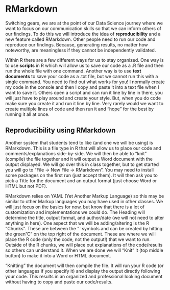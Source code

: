 # RMarkdown

Switching gears, we are at the point of our Data Science journey where we want to focus on our communication skills so that we can inform others of our findings. To do this we will introduce the idea of **reproducibility** and a new feature called RMarkdown. Other people need to run our code and reproduce our findings. Because, generating results, no matter how noteworthy, are meaningless if they cannot be independently validated.

Within R there are a few different ways for us to stay organized. One way is to use **scripts** in R which will allow us to save our code as a .R file and then run the whole file with one command. Another way is to use **text documents** to save your code as a .txt file, but we cannot run this with a single command. You need to find out what works for you! I normally create my code in the console and then I copy and paste it into a text file when I want to save it. Others open a script and can run it line by line in there, you will just have to play around and create your style. But, when you do code make sure you create it and run it line by line. Very rarely would we want to create multiple lines of code and then run it and "hope" for the best by running it all at once.

\begin{watch}{}{}
    \href{https://youtu.be/wwTJtW4s7yU}{Using Scripts and Text Files}
\end{watch}

## Reproducibility using RMarkdown

Another system that students tend to like (and one we will be using) is RMarkdown. This is a file type in R that will allow us to place our code and comments/explanations side-by-side. We will then be able to "knit" (compile) the file together and it will output a Word document with the output displayed. We will go over this in class together, but to get started you will go to "File -$>$ New File -$>$ RMarkdown". You may need to install some packages on the first run (just accept them). It will then ask you to pick a Title for the document and an output format (just choose Word or HTML but not PDF). 

RMarkdown relies on YAML (Yet Another Markup Language) so this may be similar to other Markup languages you may have used in other classes. We will just focus on the basics for now, but know that there is a lot of customization and implementations we could do. The Heading will determine the title, output format, and author/date (we will not need to alter anything in here). One aspect that we will be adding/altering is the R "Chunks". These are between the "` symbols and can be created by hitting the green "C" on the top right of the document. These are where we will place the R code (only the code, not the output!) that we want to run. Outside of the R chunks, we will place out explanations of the code/results so others can understand it. When we are done we will "Knit" it (top middle button) to make it into a Word or HTML document.

"Knitting" the document will then compile the file. It will run your R code (or other languages if you specify it) and display the output directly following your code. This results in an organized and professional looking document without having to copy and paste our code/results.

\begin{watch}{}{}
    \href{https://youtu.be/Sm6aMty-xiE}{Using RMarkdown}
\end{watch}